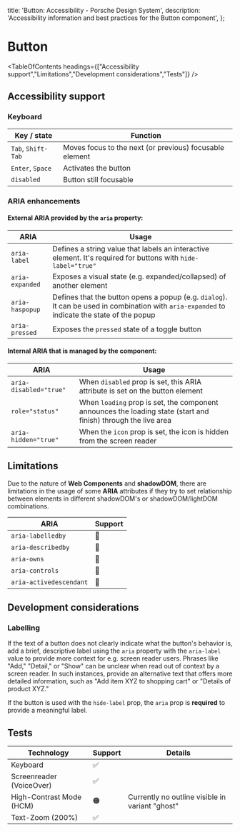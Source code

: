 
  title: 'Button: Accessibility - Porsche Design System',
  description: 'Accessibility information and best practices for the Button component',
};

# Button <ComponentStatus tagName="p-button"></ComponentStatus>

<TableOfContents headings={["Accessibility support","Limitations","Development considerations","Tests"]} />

## Accessibility support

### Keyboard

| Key / state        | Function                                                |
| ------------------ | ------------------------------------------------------- |
| `Tab`, `Shift-Tab` | Moves focus to the next (or previous) focusable element |
| `Enter`, `Space`   | Activates the button                                    |
| `disabled`         | Button still focusable                                  |

### ARIA enhancements

#### External **ARIA** provided by the `aria` property:

| ARIA            | Usage                                                                                                                                        |
| --------------- | -------------------------------------------------------------------------------------------------------------------------------------------- |
| `aria-label`    | Defines a string value that labels an interactive element. It's required for buttons with `hide-label="true"`                                |
| `aria-expanded` | Exposes a visual state (e.g. expanded/collapsed) of another element                                                                          |
| `aria-haspopup` | Defines that the button opens a popup (e.g. `dialog`). It can be used in combination with `aria-expanded` to indicate the state of the popup |
| `aria-pressed`  | Exposes the `pressed` state of a toggle button                                                                                               |

#### Internal **ARIA** that is managed by the component:

| ARIA                   | Usage                                                                                                          |
| ---------------------- | -------------------------------------------------------------------------------------------------------------- |
| `aria-disabled="true"` | When `disabled` prop is set, this ARIA attribute is set on the button element                                  |
| `role="status"`        | When `loading` prop is set, the component announces the loading state (start and finish) through the live area |
| `aria-hidden="true"`   | When the `icon` prop is set, the icon is hidden from the screen reader                                         |

## Limitations

Due to the nature of **Web Components** and **shadowDOM**, there are limitations in the usage of some **ARIA**
attributes if they try to set relationship between elements in different shadowDOM's or shadowDOM/lightDOM combinations.

| ARIA                    | Support |
| ----------------------- | ------- |
| `aria-labelledby`       | 🚫      |
| `aria-describedby`      | 🚫      |
| `aria-owns`             | 🚫      |
| `aria-controls`         | 🚫      |
| `aria-activedescendant` | 🚫      |

## Development considerations

### Labelling

If the text of a button does not clearly indicate what the button's behavior is, add a brief, descriptive label using
the `aria` property with the `aria-label` value to provide more context for e.g. screen reader users. Phrases like
"Add," "Detail," or "Show" can be unclear when read out of context by a screen reader. In such instances, provide an
alternative text that offers more detailed information, such as "Add item XYZ to shopping cart" or "Details of product
XYZ."

If the button is used with the `hide-label` prop, the `aria` prop is **required** to provide a meaningful label.

## Tests

| Technology               | Support | Details                                         |
| ------------------------ | ------- | ----------------------------------------------- |
| Keyboard                 | ✅      |                                                 |
| Screenreader (VoiceOver) | ✅      |                                                 |
| High-Contrast Mode (HCM) | 🟠      | Currently no outline visible in variant "ghost" |
| Text-Zoom (200%)         | ✅      |                                                 |
